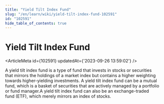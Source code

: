 ```yaml
---
title: "Yield Tilt Index Fund"
slug: "/en/learn/wiki/yield-tilt-index-fund-102591"
id: "102591"
hide_table_of_contents: true
---
```



# Yield Tilt Index Fund

<ArticleMeta id={102591} updatedAt={'2023-09-26 13:59:02'} />
<div className='border-solid border-b border-t-0 my-4 border-[var(--ifm-color-gray-300)]' />

A yield tilt index fund is a type of fund that invests in stocks or securities that mirrors the holdings of a market index but contains a higher weighting towards higher-yielding investments. A yield tilt index fund can be a mutual fund, which is a basket of securities that are actively managed by a portfolio or fund manager.A yield tilt index fund can also be an exchange-traded fund (ETF), which merely mirrors an index of stocks.
